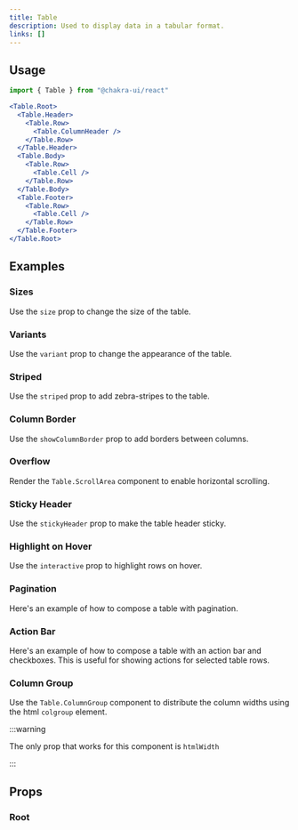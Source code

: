 ```yaml
---
title: Table
description: Used to display data in a tabular format.
links: []
---
```


<ExampleTabs name="table-basic" />

## Usage

```jsx
import { Table } from "@chakra-ui/react"
```

```jsx
<Table.Root>
  <Table.Header>
    <Table.Row>
      <Table.ColumnHeader />
    </Table.Row>
  </Table.Header>
  <Table.Body>
    <Table.Row>
      <Table.Cell />
    </Table.Row>
  </Table.Body>
  <Table.Footer>
    <Table.Row>
      <Table.Cell />
    </Table.Row>
  </Table.Footer>
</Table.Root>
```

## Examples

### Sizes

Use the `size` prop to change the size of the table.

<ExampleTabs name="table-with-sizes" />

### Variants

Use the `variant` prop to change the appearance of the table.

<ExampleTabs name="table-with-variants" />

### Striped

Use the `striped` prop to add zebra-stripes to the table.

<ExampleTabs name="table-with-striped" />

### Column Border

Use the `showColumnBorder` prop to add borders between columns.

<ExampleTabs name="table-with-column-border" />

### Overflow

Render the `Table.ScrollArea` component to enable horizontal scrolling.

<ExampleTabs name="table-with-overflow" />

### Sticky Header

Use the `stickyHeader` prop to make the table header sticky.

<ExampleTabs name="table-with-sticky-header" />

### Highlight on Hover

Use the `interactive` prop to highlight rows on hover.

<ExampleTabs name="table-with-interactive" />

### Pagination

Here's an example of how to compose a table with pagination.

<ExampleTabs name="table-with-pagination" />

### Action Bar

Here's an example of how to compose a table with an action bar and checkboxes.
This is useful for showing actions for selected table rows.

<ExampleTabs name="table-with-selection-action-bar" />

### Column Group

Use the `Table.ColumnGroup` component to distribute the column widths using the
html `colgroup` element.

:::warning

The only prop that works for this component is `htmlWidth`

:::

<ExampleTabs name="table-with-column-group" />

## Props

### Root

<PropTable component="Table" part="Root" />
